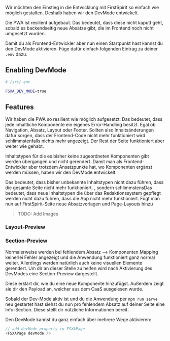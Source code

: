 
<Meta title="DevMode" subtitle="Next generation development" />

Wir möchten den Einstieg in die Entwicklung mit FirstSpirit so einfach wie möglich gestalten. Deshalb haben wir den DevMode entwickelt.




Die PWA ist resilient aufgebaut. Das bedeutet, dass diese nicht kaputt geht, sobald es backendseitig neue Absätze gibt, die im Frontend noch nicht umgesetzt wurden. 

Damit du als Frontend-Entwickler aber nun einen Startpunkt hast kannst du den DevMode aktivieren. Füge dafür einfach folgenden Eintrag zu deiner `.env` dazu.

## Enabling DevMode

```bash
# /src/.env

FSXA_DEV_MODE=true
```

## Features

Wir haben die PWA so resilient wie möglich aufgesetzt. Das bedeutet, dass jede inhaltliche Komponente ein eigenes Error-Handling besitzt. Egal ob Navigation, Absatz, Layout oder Footer. Sollten also Inhaltsänderungen dafür sorgen, dass der Frontend-Code nicht mehr funktioniert wird schlimmstenfalls nichts mehr angezeigt. Der Rest der Seite funktioniert aber weiter wie gehabt.

Inhaltstypen für die es bisher keine zugeordneten Komponenten gibt werden übergangen und nicht gerendert. Damit man als Frontend-Entwickler aber trotzdem Ansatzpunkte hat, wo Komponenten ergänzt werden müssen, haben wir den DevMode entwickelt.

Das bedeutet, dass bisher unbekannte Inhaltstypen nicht dazu führen, dass die gesamte Seite nicht mehr funktioniert. , sondern schlimmstensDas bedeutet, dass neue Inhaltstypen die über das Redaktionssystem gepflegt werden nicht dazu führen, dass die App nicht mehr funktioniert. 
Fügt man nun auf FirstSpirit-Seite neue Absatzvorlagen und Page-Layouts hinzu

> TODO: Add Images

### Layout-Preview

### Section-Preview

Normalerweise werden bei fehlendem Absatz --> Komponenten Mapping keinerlei Fehler angezeigt und die Anwendung funktioniert ganz normal weiter. Allerdings werden natürlich auch keine visuellen Elemente gerendert.
Um dir an dieser Stelle zu helfen wird nach Aktivierung des DevModes eine Section-Preview dargestellt.

Diese erklärt dir, wie du eine neue Komponente hinzufügst. Außerdem zeigt sie dir den Payload an, welcher aus dem CaaS ausgelesen wurde.

Sobald der Dev-Mode aktiv ist und du die Anwendung per `npm run serve` neu gestartet hast siehst du nun pro fehlendem Absatz auf deiner Seite eine Info-Section. Diese stellt dir nützliche Informationen bereit.





Den DevMode kannst du ganz einfach über mehrere Wege aktivieren:

```typescript
// add devMode property to FSXAPage
<FSXAPage devMode />
```

